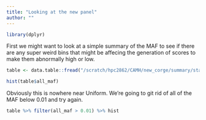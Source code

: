 ```yaml
---
title: "Looking at the new panel"
author: ""
---
```


```r
library(dplyr)
```


First we might want to look at a simple summary of the MAF to see if there are any super weird bins that might be affecing the generation of scores to make them abnormally high or low. 

```r
table <- data.table::fread("/scratch/hpc2862/CAMH/new_corge/summary/stats.txt", h = T)
```

```R
hist(table$all_maf)
```

Obviously this is nowhere near Uniform. We're going to git rid of all of the MAF below 0.01 and try again.  

```R
table %>% filter(all_maf > 0.01) %>% hist
```
